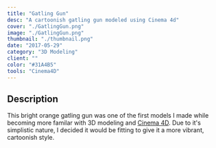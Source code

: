 ```yaml
---
title: "Gatling Gun"
desc: "A cartoonish gatling gun modeled using Cinema 4d"
cover: "./GatlingGun.png"
image: "./GatlingGun.png"
thumbnail: "./thumbnail.png"
date: "2017-05-29"
category: "3D Modeling"
client: ""
color: "#31A4B5"
tools: "Cinema4D"
---
```


## Description

This bright orange gatling gun was one of the first models I made while becoming more familar with 3D modeling and [Cinema 4D](https://www.maxon.net/en-us/products/cinema-4d/overview/). Due to it's simplistic nature, I decided it would be fitting to give it a more vibrant, cartoonish style.  
